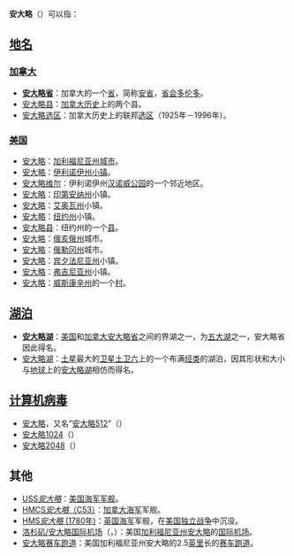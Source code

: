 '''安大略'''（{{lang-en|Ontario}}）可以指：
{{TOCright}}

== [[地名|地名]] ==
=== [[加拿大|加拿大]] ===
* '''[[安大略省|安大略省]]'''：加拿大的一个[[加拿大行政区划|省]]，简称[[安省|安省]]，[[首府|省会]][[多伦多|多伦多]]。
* [[安大略县_(安大略省)|安大略县]]：[[加拿大历史|加拿大历史]]上的两个县。
* [[安大略选区|安大略选区]]：加拿大历史上的联邦[[选区|选区]]（1925年－1996年）。

=== [[美国|美国]] ===
* [[安大略_(加利福尼亚州)|安大略]]：[[加利福尼亚州|加利福尼亚州]][[城市|城市]]。
* [[安大略_(伊利诺伊州)|安大略]]：[[伊利诺伊州|伊利诺伊州]][[小镇|小镇]]。
* [[安大略维尔|安大略维尔]]：伊利诺伊州[[汉诺威公园|汉诺威公园]]的一个邻近地区。
* [[安大略_(印第安纳州)|安大略]]：[[印第安纳州|印第安纳州]]小镇。
* [[安大略_(艾奥瓦州)|安大略]]：[[艾奥瓦州|艾奥瓦州]]小镇。
* [[安大略_(纽约州)|安大略]]：[[纽约州|纽约州]]小镇。
* [[安大略县_(纽约州)|安大略县]]：纽约州的一个[[县|县]]。
* [[安大略_(俄亥俄州)|安大略]]：[[俄亥俄州|俄亥俄州]]城市。
* [[安大略_(俄勒冈州)|安大略]]：[[俄勒冈州|俄勒冈州]]城市。
* [[安大略_(宾夕法尼亚州)|安大略]]：[[宾夕法尼亚州|宾夕法尼亚州]]小镇。
* [[安大略_(弗吉尼亚州)|安大略]]：[[弗吉尼亚州|弗吉尼亚州]]小镇。
* [[安大略_(威斯康辛州)|安大略]]：[[威斯康辛州|威斯康辛州]]的一个[[村|村]]。

== [[湖泊|湖泊]] ==
* '''[[安大略湖|安大略湖]]'''：[[美国|美国]]和[[加拿大|加拿大]][[安大略省|安大略省]]之间的界湖之一，为[[五大湖|五大湖]]之一，安大略省因此得名。
* [[安大略湖_(土衛六)|安大略湖]]：[[土星|土星]]最大的[[卫星|卫星]][[土卫六|土卫六]]上的一个布满[[烃类|烃类]]的湖泊，因其形状和大小与[[地球|地球]]上的[[安大略湖|安大略湖]]相仿而得名。

== [[计算机病毒|计算机病毒]] ==
* [[安大略_(计算机病毒)|安大略]]，又名“[[安大略512|安大略512]]”（{{lang|en|Ontario.512}}）
* [[安大略1024|安大略1024]]（{{lang|en|Ontario.1024}}）
* [[安大略2048|安大略2048]]（{{lang|en|Ontario.2048}}）

== 其他 ==
* [[USS安大略|USS''安大略'']]：[[美国海军|美国海军]][[军舰|军舰]]。
* [[HMCS安大略（C53）|HMCS''安大略''（C53）]]：[[加拿大海军|加拿大海军]]军舰。
* [[HMS安大略_(1780年)|HMS''安大略'' (1780年)]]：[[英国海军|英国海军]]军舰，在[[美国独立战争|美国独立战争]]中沉没。
* [[洛杉矶/安大略国际机场|洛杉矶/安大略国际机场]]（{{lang|en|LA/Ontario International Airport}}，{{lang|en|ONT}}）：美国[[加利福尼亚州|加利福尼亚州]][[安大略_(加利福尼亚州)|安大略]]的[[国际机场|国际]][[机场|机场]]。
* [[安大略赛车跑道|安大略赛车跑道]]：美国加利福尼亚州安大略的2.5[[英里|英里]]长的[[赛车跑道|赛车跑道]]。

{{disambig|O|Cat=三字译名消歧义}}